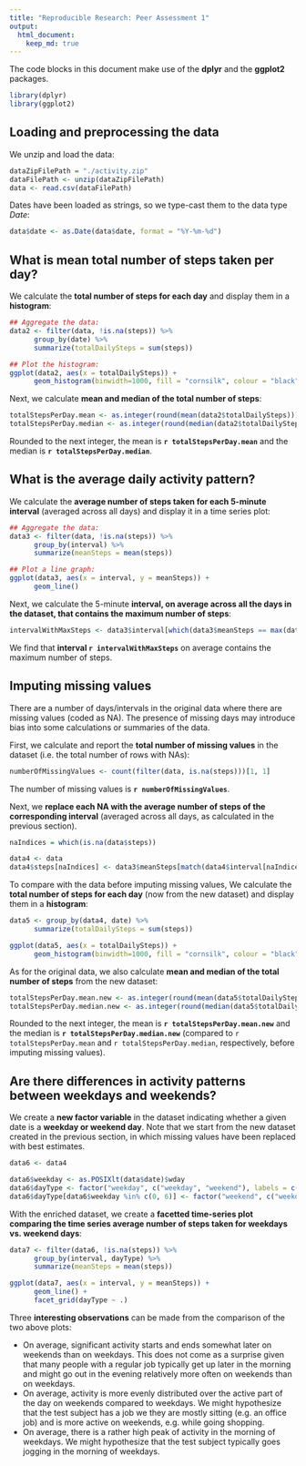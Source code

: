 ```yaml
---
title: "Reproducible Research: Peer Assessment 1"
output: 
  html_document:
    keep_md: true
---
```


The code blocks in this document make use of the **dplyr** and the **ggplot2** packages.
```r
library(dplyr)
library(ggplot2)
```

## Loading and preprocessing the data

We unzip and load the data:
```r
dataZipFilePath = "./activity.zip"
dataFilePath <- unzip(dataZipFilePath)
data <- read.csv(dataFilePath)
```

Dates have been loaded as strings, so we type-cast them to the data type *Date*:
```r
data$date <- as.Date(data$date, format = "%Y-%m-%d") 
```

## What is mean total number of steps taken per day?

We calculate the **total number of steps for each day** and display them in a **histogram**:
```r
## Aggregate the data:
data2 <- filter(data, !is.na(steps)) %>%
      group_by(date) %>%
      summarize(totalDailySteps = sum(steps))

## Plot the histogram:
ggplot(data2, aes(x = totalDailySteps)) + 
      geom_histogram(binwidth=1000, fill = "cornsilk", colour = "black")
```

Next, we calculate **mean and median of the total number of steps**:
```r
totalStepsPerDay.mean <- as.integer(round(mean(data2$totalDailySteps)))
totalStepsPerDay.median <- as.integer(round(median(data2$totalDailySteps)))
```
Rounded to the next integer, the mean is **`r totalStepsPerDay.mean`** and the median is **`r totalStepsPerDay.median`**.

## What is the average daily activity pattern?

We calculate the **average number of steps taken for each 5-minute interval** (averaged across all days) and display it in a time series plot:
```r
## Aggregate the data:
data3 <- filter(data, !is.na(steps)) %>%
      group_by(interval) %>%
      summarize(meanSteps = mean(steps))

## Plot a line graph:
ggplot(data3, aes(x = interval, y = meanSteps)) + 
      geom_line()
```

Next, we calculate the 5-minute **interval, on average across all the days in the dataset, that contains the maximum number of steps**:
```r
intervalWithMaxSteps <- data3$interval[which(data3$meanSteps == max(data3$meanSteps))]
```
We find that **interval `r intervalWithMaxSteps`** on average contains the maximum number of steps. 

## Imputing missing values
There are a number of days/intervals in the original data where there are missing values (coded as NA). The presence of missing days may introduce bias into some calculations or summaries of the data.

First, we calculate and report the **total number of missing values** in the dataset (i.e. the total number of rows with NAs):
```r
numberOfMissingValues <- count(filter(data, is.na(steps)))[1, 1]
```
The number of missing values is **`r numberOfMissingValues`**.

Next, we **replace each NA with the average number of steps of the corresponding interval** (averaged across all days, as calculated in the previous section). 
```r
naIndices = which(is.na(data$steps))

data4 <- data
data4$steps[naIndices] <- data3$meanSteps[match(data4$interval[naIndices], data3$interval)]
```

To compare with the data before imputing missing values, We calculate the **total number of steps for each day** (now from the new dataset) and display them in a **histogram**:
```r
data5 <- group_by(data4, date) %>%
      summarize(totalDailySteps = sum(steps))

ggplot(data5, aes(x = totalDailySteps)) + 
      geom_histogram(binwidth=1000, fill = "cornsilk", colour = "black")
```

As for the original data, we also calculate **mean and median of the total number of steps** from the new dataset:
```r
totalStepsPerDay.mean.new <- as.integer(round(mean(data5$totalDailySteps)))
totalStepsPerDay.median.new <- as.integer(round(median(data5$totalDailySteps)))
```

Rounded to the next integer, the mean is **`r totalStepsPerDay.mean.new`** and the median is **`r totalStepsPerDay.median.new`** (compared to `r totalStepsPerDay.mean` and `r totalStepsPerDay.median`, respectively, before imputing missing values).

## Are there differences in activity patterns between weekdays and weekends?
We create a **new factor variable** in the dataset indicating whether a given date is a **weekday or weekend day**. Note that we start from the new dataset created in the previous section, in which missing values have been replaced with best estimates.
```r
data6 <- data4

data6$weekday <- as.POSIXlt(data$date)$wday
data6$dayType <- factor("weekday", c("weekday", "weekend"), labels = c("weekday", "weekend"))
data6$dayType[data6$weekday %in% c(0, 6)] <- factor("weekend", c("weekday", "weekend"), labels = c("weekday", "weekend"))
```

With the enriched dataset, we create a **facetted time-series plot comparing the time series average number of steps taken for weekdays vs. weekend days**:
```r
data7 <- filter(data6, !is.na(steps)) %>%
      group_by(interval, dayType) %>%
      summarize(meanSteps = mean(steps))

ggplot(data7, aes(x = interval, y = meanSteps)) + 
      geom_line() +
      facet_grid(dayType ~ .)

```

Three **interesting observations** can be made from the comparison of the two above plots:

*   On average, significant activity starts and ends somewhat later on weekends than on weekdays. This does not come as a surprise given that many people with a regular job typically get up later in the morning and might go out in the evening relatively more often on weekends than on weekdays.
*   On average, activity is more evenly distributed over the active part of the day on weekends compared to weekdays. We might hypothesize that the test subject has a job we they are mostly sitting (e.g. an office job) and is more active on weekends, e.g. while going shopping.
*   On average, there is a rather high peak of activity in the morning of weekdays. We might hypothesize that the test subject typically goes jogging in the morning of weekdays.